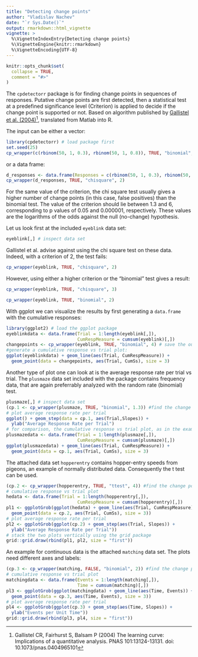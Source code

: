 ```yaml
---
title: "Detecting change points"
author: "Vladislav Nachev"
date: "`r Sys.Date()`"
output: rmarkdown::html_vignette
vignette: >
  %\VignetteIndexEntry{Detecting change points}
  %\VignetteEngine{knitr::rmarkdown}
  %\VignetteEncoding{UTF-8}
---
```


```r
knitr::opts_chunk$set(
  collapse = TRUE,
  comment = "#>"
)
```

The `cpdetectorr` package is for finding change points in sequences of responses. Putative change
points are first detected, then a statistical test at a predefined significance
level (Criterion) is applied to decide if the change point is supported or not.
Based on algorithm published by [Gallistel et al. (2004)](http://dx.doi.org/10.1073/pnas.0404965101)^[Gallistel CR, Fairhurst S, Balsam P (2004) The learning curve:
  Implications of a quantitative analysis. PNAS 101:13124-13131. doi: 10.1073/pnas.0404965101], translated from Matlab into R. 


The input can be either a vector:

```r
library(cpdetectorr) # load package first
set.seed(25)
cp_wrapper(c(rbinom(50, 1, 0.3), rbinom(50, 1, 0.8)), TRUE, "binomial", 2)
```

or a data frame:

```r
d_responses <- data.frame(Responses = c(rbinom(50, 1, 0.3), rbinom(50, 1, 0.8)))
cp_wrapper(d_responses, TRUE, "chisquare", 2)
```

For the same value of the criterion, the chi square test usually gives a higher number of change points (in this case, false positives) than the binomial test. The value of the criterion should lie between 1.3 and 6, corresponding to p values of 0.05 and 0.000001, respectively. These values are the logarithms of the odds against the null (no-change) hypothesis.

Let us look first at the included `eyeblink` data set:
```r
eyeblink[,] # inspect data set
```

Gallistel et al. advise against using the chi square test on these data. Indeed, with a criterion of 2, the test fails:
```r
cp_wrapper(eyeblink, TRUE, "chisquare", 2)
```

However, using either a higher criterion or the "binomial" test gives a result:
```r
cp_wrapper(eyeblink, TRUE, "chisquare", 3)

cp_wrapper(eyeblink, TRUE, "binomial", 2)
```

With ggplot we can visualize the results by first generating a `data.frame` with the cumulative responses:
```r
library(ggplot2) # load the ggplot package
eyeblinkdata <- data.frame(Trial = 1:length(eyeblink[,]),
                           CumRespMeasure = cumsum(eyeblink)[,])
changepoints <- cp_wrapper(eyeblink, TRUE, "binomial", 4) # save the output of the change point analysis
#generate a cumulative response vs trial plot:
ggplot(eyeblinkdata) + geom_line(aes(Trial, CumRespMeasure)) +
  geom_point(data = changepoints, aes(Trial, CumSs), size = 3)
```

Another type of plot one can look at is the average response rate per trial vs trial.
The `plusmaze` data set included with the package contains frequency data, that are again preferrably analyzed with the random rate (binomial) test.

```r
plusmaze[,] # inspect data set
(cp.1 <- cp_wrapper(plusmaze, TRUE, "binomial", 1.3)) #find the change points
# plot average response rate per trial
ggplot() + geom_step(data = cp.1, aes(Trial,Slopes)) +
  ylab("Average Response Rate per Trial")
# for comparison, the cumulative response vs trial plot, as in the example above:
plusmazedata <- data.frame(Trial = 1:length(plusmaze[,]),
                           CumRespMeasure = cumsum(plusmaze)[,])
ggplot(plusmazedata) + geom_line(aes(Trial, CumRespMeasure)) +
  geom_point(data = cp.1, aes(Trial, CumSs), size = 3)
```

The attached data set `hopperentry` contains hopper-entry speeds from pigeons, an example of normally distributed data. Consequently the t test can be used.

```r
(cp.2 <- cp_wrapper(hopperentry, TRUE, "ttest", 4)) #find the change points
# cumulative response vs trial plot
hedata <- data.frame(Trial = 1:length(hopperentry[,]),
                           CumRespMeasure = cumsum(hopperentry)[,])
pl1 <- ggplotGrob(ggplot(hedata) + geom_line(aes(Trial, CumRespMeasure)) +
  geom_point(data = cp.2, aes(Trial, CumSs), size = 3))
# plot average response rate per trial
pl2 <- ggplotGrob(ggplot(cp.2) + geom_step(aes(Trial, Slopes)) +
  ylab("Average Response Rate per Trial"))
# stack the two plots vertically using the grid package
grid::grid.draw(rbind(pl1, pl2, size = "first"))
```

An example for continuous data is the attached `matching` data set. The plots need different axes and labels:

```r
(cp.3 <- cp_wrapper(matching, FALSE, "binomial", 2)) #find the change points
# cumulative response vs trial plot
matchingdata <- data.frame(Events = 1:length(matching[,]),
                           Time = cumsum(matching)[,])
pl3 <- ggplotGrob(ggplot(matchingdata) + geom_line(aes(Time, Events)) +
  geom_point(data = cp.3, aes(Time, Events), size = 3))
# plot average response rate per trial
pl4 <- ggplotGrob(ggplot(cp.3) + geom_step(aes(Time, Slopes)) +
  ylab("Events per Unit Time"))
grid::grid.draw(rbind(pl3, pl4, size = "first"))
```
